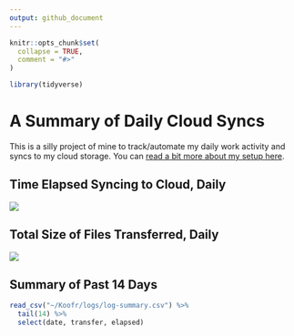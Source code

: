 ```yaml
---
output: github_document
---
```


```r
knitr::opts_chunk$set(
  collapse = TRUE,
  comment = "#>"
)
```


```r
library(tidyverse)
```

# A Summary of Daily Cloud Syncs

This is a silly project of mine to track/automate my daily work activity and
syncs to my cloud storage. You can [read a bit more about my setup here](https://svmiller.com/blog/2025/05/cloud-storage-european-style/).

## Time Elapsed Syncing to Cloud, Daily

![](time-elapsed.png)

## Total Size of Files Transferred, Daily

![](size-transferred.png)

## Summary of Past 14 Days

```r
read_csv("~/Koofr/logs/log-summary.csv") %>%
  tail(14) %>%
  select(date, transfer, elapsed)
```